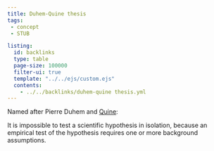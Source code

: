 ```yaml
---
title: Duhem-Quine thesis
tags: 
 - concept
 - STUB

listing:
  id: backlinks
  type: table
  page-size: 100000
  filter-ui: true
  template: "../../ejs/custom.ejs"
  contents:
    - ../../backlinks/duhem-quine thesis.yml
---
```


Named after Pierre Duhem and [Quine](/docs/phil/people/W.O. Quine.html):

It is impossible to test a scientific hypothesis in isolation, because an empirical test of the hypothesis requires one or more background assumptions.
